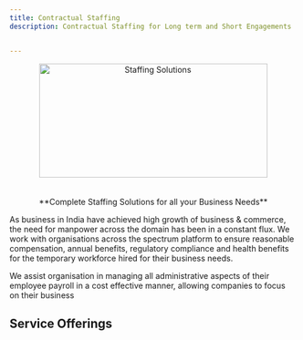 ```yaml
---
title: Contractual Staffing
description: Contractual Staffing for Long term and Short Engagements 


---
```




<center><Image src="/staffing.png" width='400' height='200' alt="Staffing Solutions"/></center>
<br></br>
<center>
**Complete Staffing Solutions for all your Business Needs**
</center>


As business in India have achieved high growth of business & commerce, the need for manpower across the domain has been in a constant flux. We work with organisations across the spectrum platform to ensure reasonable compensation, annual benefits, regulatory compliance and health benefits for the temporary workforce hired for their business needs.

We assist organisation in managing all administrative aspects of their employee payroll in a cost effective manner, allowing companies to focus on their business


## Service Offerings 

<CS/>




